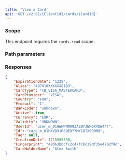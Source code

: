 ```yaml
---
title: 'View a Card'  
api: 'GET /v2.01/{ClientId}/cards/{CardId}'  
---
```




### Scope

This endpoint requires the `cards.read` scope.

### Path parameters  

<CardId1 />  

### Responses  

<AccordionGroup>

<Accordion title="200">  

<ExpirationDate1Response />  

<AliasResponse />  

<CardProviderResponse />  

<Country4Response />  

<ProductResponse />  

<BankCodeResponse />  

<ValidityResponse />  

<UserIdResponse />  

<Id4Response />  

<Tag6Response />  

<CreationDateResponse />

<FingerprintResponse />  

<CardHolderNameResposne />

</Accordion>

</AccordionGroup>  

<ResponseExample>  

```json 200  
{
    "ExpirationDate": "1229",
    "Alias": "497010XXXXXX8183",
    "CardType": "CB_VISA_MASTERCARD",
    "CardProvider": "VISA",
    "Country": "FRA",
    "Product": "I",
    "BankCode": "unknown",
    "Active": true,
    "Currency": "EUR",
    "Validity": "UNKNOWN",
    "UserId": "user_m_01HWWPNMR93ASQYJEH6XVDW44T",
    "Id": "card_m_01HXVD91R8QEDY7MYC8TX9R9M8",
    "Tag": null,
    "CreationDate": 1715685590,
    "Fingerprint": "48d63bbcfc2c47fcbc19df35e47b2f8d",
    "CardHolderName": "Alex Smith"
}
 ```  

</ResponseExample>  

<RequestExample>  
    <PhpViewCard />
    <NodeViewCard />
    <RubyViewCard />
    <JavaViewCard />
    <PythonViewCard />
    <NetViewCard />
</RequestExample>